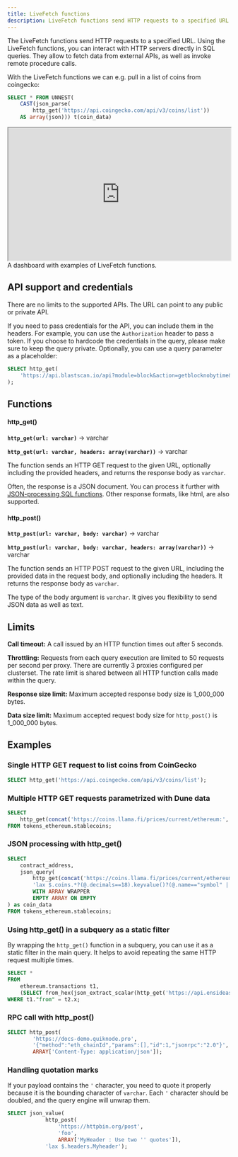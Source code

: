 ```yaml
---
title: LiveFetch functions
description: LiveFetch functions send HTTP requests to a specified URL.
---
```


The LiveFetch functions send HTTP requests to a specified URL.
Using the LiveFetch functions, you can interact with HTTP servers directly in SQL queries.
They allow to fetch data from external APIs, as well as invoke remote procedure calls.

With the LiveFetch functions we can e.g. pull in a list of coins from coingecko:

```sql
SELECT * FROM UNNEST(
    CAST(json_parse(
        http_get('https://api.coingecko.com/api/v3/coins/list'))
    AS array(json))) t(coin_data)
```

<div>
  <iframe
    src="https://dune.com/embeds/3478053/5845623/"
    width="100%"
    height="300px"
  ></iframe>
</div>

<CardGroup cols={1}>
  <Card title="Example Dashboard" icon="chart-simple" href="https://dune.com/dune/dunesql-live-fetch-functions">
    A dashboard with examples of LiveFetch functions.
  </Card>
</CardGroup>

## API support and credentials

There are no limits to the supported APIs. The URL can point to any public or private API.

If you need to pass credentials for the API, you can include them in the headers.
For example, you can use the `Authorization` header to pass a token.
If you choose to hardcode the credentials in the query, please make sure to keep the query private.
Optionally, you can use a query parameter as a placeholder:

```sql
SELECT http_get(
    'https://api.blastscan.io/api?module=block&action=getblocknobytime&timestamp=1711712564&closest=before&apikey={{api_key}}'
);
```

## Functions

#### http_get()

**``http_get(url: varchar)``** → varchar

**``http_get(url: varchar, headers: array(varchar))``** → varchar

The function sends an HTTP GET request to the given URL, optionally including the provided headers,
and returns the response body as `varchar`.

Often, the response is a JSON document. You can process it further with [JSON-processing SQL functions](/query-engine/Functions-and-operators/json).
Other response formats, like html, are also supported.

#### http_post()

**``http_post(url: varchar, body: varchar)``** → varchar

**``http_post(url: varchar, body: varchar, headers: array(varchar))``** → varchar

The function sends an HTTP POST request to the given URL, including the provided data in the request body,
and optionally including the headers. It returns the response body as `varchar`.

The type of the body argument is `varchar`. It gives you flexibility to send JSON data as well as text.

## Limits

**Call timeout:** A call issued by an HTTP function times out after 5 seconds.

**Throttling:** Requests from each query execution are limited to 50 requests per second per proxy.
There are currently 3 proxies configured per clusterset. The rate limit is shared between all HTTP function calls
made within the query.

**Response size limit:** Maximum accepted response body size is 1_000_000 bytes.

**Data size limit:** Maximum accepted request body size for `http_post()` is 1_000_000 bytes.

## Examples

### Single HTTP GET request to list coins from CoinGecko

```sql
SELECT http_get('https://api.coingecko.com/api/v3/coins/list');
```

### Multiple HTTP GET requests parametrized with Dune data

```sql
SELECT
    http_get(concat('https://coins.llama.fi/prices/current/ethereum:', CAST(contract_address AS varchar)))
FROM tokens_ethereum.stablecoins;
```

### JSON processing with http_get()

```sql
SELECT
    contract_address,
    json_query(
        http_get(concat('https://coins.llama.fi/prices/current/ethereum:', CAST(contract_address AS varchar))),
        'lax $.coins.*?(@.decimals==18).keyvalue()?(@.name=="symbol" || @.name=="price" || @.name=="decimals").value'
        WITH ARRAY WRAPPER
        EMPTY ARRAY ON EMPTY
) as coin_data
FROM tokens_ethereum.stablecoins;
```

### Using http_get() in a subquery as a static filter
By wrapping the `http_get()` function in a subquery, you can use it as a static filter in the main query.
It helps to avoid repeating the same HTTP request multiple times.

```sql
SELECT *
FROM
    ethereum.transactions t1,
    (SELECT from_hex(json_extract_scalar(http_get('https://api.ensideas.com/ens/resolve/vitalik.eth'),'$.address'))) t2(x)
WHERE t1."from" = t2.x;
```

### RPC call with http_post()

```sql
SELECT http_post(
		'https://docs-demo.quiknode.pro',
		'{"method":"eth_chainId","params":[],"id":1,"jsonrpc":"2.0"}',
		ARRAY['Content-Type: application/json']);
```

### Handling quotation marks
If your payload contains the `'` character, you need to quote it properly because it is the bounding character of `varchar`.
Each `'` character should be doubled, and the query engine will unwrap them.

```sql
SELECT json_value(
	        http_post(
			    'https://httpbin.org/post',
				'foo',
				ARRAY['MyHeader : Use two '' quotes']),
			'lax $.headers.Myheader');
```
